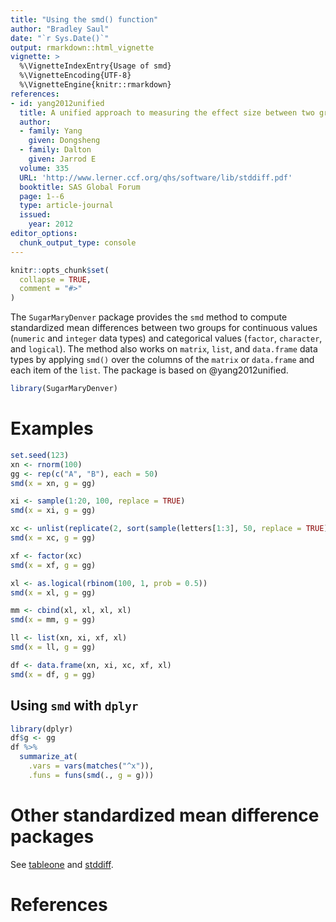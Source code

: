 ```yaml
---
title: "Using the smd() function"
author: "Bradley Saul"
date: "`r Sys.Date()`"
output: rmarkdown::html_vignette
vignette: >
  %\VignetteIndexEntry{Usage of smd}
  %\VignetteEncoding{UTF-8}
  %\VignetteEngine{knitr::rmarkdown}
references:
- id: yang2012unified
  title: A unified approach to measuring the effect size between two groups using SAS
  author:
  - family: Yang
    given: Dongsheng
  - family: Dalton
    given: Jarrod E
  volume: 335
  URL: 'http://www.lerner.ccf.org/qhs/software/lib/stddiff.pdf'
  booktitle: SAS Global Forum
  page: 1--6
  type: article-journal
  issued:
    year: 2012
editor_options: 
  chunk_output_type: console
---
```



```r
knitr::opts_chunk$set(
  collapse = TRUE,
  comment = "#>"
)
```


The `SugarMaryDenver` package provides the `smd` method to compute standardized mean differences between two groups for continuous values (`numeric` and `integer` data types) and categorical values (`factor`, `character`, and `logical`). The method also works on `matrix`, `list`, and `data.frame` data types by applying `smd()` over the columns of the `matrix` or `data.frame` and each item of the `list`.  The package is based on @yang2012unified.

```r
library(SugarMaryDenver)
```

# Examples

```r
set.seed(123)
xn <- rnorm(100)
gg <- rep(c("A", "B"), each = 50)
smd(x = xn, g = gg)
```

```r
xi <- sample(1:20, 100, replace = TRUE)
smd(x = xi, g = gg)
```

```r
xc <- unlist(replicate(2, sort(sample(letters[1:3], 50, replace = TRUE)), simplify = FALSE))
smd(x = xc, g = gg)
```

```r
xf <- factor(xc)
smd(x = xf, g = gg)
```

```r
xl <- as.logical(rbinom(100, 1, prob = 0.5))
smd(x = xl, g = gg)
```

```r
mm <- cbind(xl, xl, xl, xl)
smd(x = mm, g = gg)
```

```r
ll <- list(xn, xi, xf, xl)
smd(x = ll, g = gg)
```

```r
df <- data.frame(xn, xi, xc, xf, xl)
smd(x = df, g = gg)
```

## Using `smd` with `dplyr`

```r
library(dplyr)
df$g <- gg
df %>%
  summarize_at(
    .vars = vars(matches("^x")),
    .funs = funs(smd(., g = g)))
```


# Other standardized mean difference packages

See [tableone](https://CRAN.R-project.org/package=tableone) and [stddiff](https://cran.r-project.org/package=stddiff).

# References
